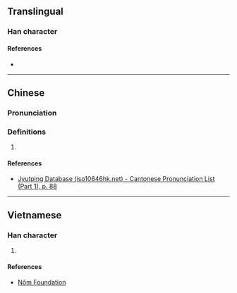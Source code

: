 {{character info}}
==Translingual==

===Han character===
{{Han char|rn=32|rad=土|as=10|sn=13|four=|canj=GTYU|ids=⿰土荒}}

====References====
* {{Han ref|kx=0236.341|hdz=10461.010|uh=5843|ud=22595}}

----

==Chinese==
{{zh-forms}}

===Pronunciation===
{{zh-pron
|m=huāng
|c=fong1
|cat=
}}

===Definitions===
{{zh-hanzi}}

# {{rfdef|zh}}

====References====
* [http://www.iso10646hk.net/jp/document/download.jsp Jyutping Database (iso10646hk.net) - Cantonese Pronunciation List (Part 1), p. 88]

----

==Vietnamese==

===Han character===
{{vi-hantu|hoang|rs=土10}}

# {{rfdef|vi|sort=土10}}

====References====
* [http://nomfoundation.org/common/nom_details.php?codepoint=5843 Nôm Foundation]
